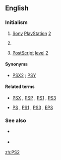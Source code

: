 {{also|PS/2}}
==English==
{{slim-wikipedia|PS2 (disambiguation)}}

===Initialism===
{{head|en|initialism}}

# {{context|video games|lang=en}} [[Sony]] [[PlayStation]] [[2]]
# {{context|computing|lang=en}} {{misspelling of|PS/2|lang=en}}
# {{context|software|publishing|typography|lang=en}} [[PostScript]] [[level]] [[2]]

====Synonyms====
* {{sense|Sony}} [[PSX2]] {{qualifier|dated|rare|slang}} ; [[PSY]] {{qualifier|dated|rare|slang}}

====Related terms====
* {{sense|Sony}} [[PSX]] , [[PSP]] , [[PS1]] , [[PS3]]
* {{sense|publishing}} [[PS]] , [[PS1]] , [[PS3]] , [[EPS]]

===See also===
* {{sense|Sony}} {{projectlink|wikipedia|Sony PlayStation 2}}
* {{sense|publishing}} {{projectlink|wikipedia|PostScript}}

[[zh:PS2]]